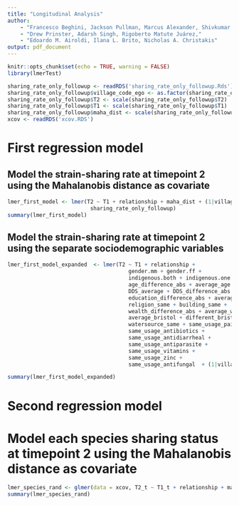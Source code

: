 ```yaml
---
title: "Longitudinal Analysis"
author: 
    - "Francesco Beghini, Jackson Pullman, Marcus Alexander, Shivkumar Vishnempet Shridhar,"
    - "Drew Prinster, Adarsh Singh, Rigoberto Matute Juárez,"
    - "Edoardo M. Airoldi, Ilana L. Brito, Nicholas A. Christakis"
output: pdf_document
---
```


```r
knitr::opts_chunk$set(echo = TRUE, warning = FALSE)
library(lmerTest)
```


```r
sharing_rate_only_followup <- readRDS('sharing_rate_only_followup.Rds')
sharing_rate_only_followup$village_code_ego <- as.factor(sharing_rate_only_followup$village_code_ego)
sharing_rate_only_followup$T2 <- scale(sharing_rate_only_followup$T2)
sharing_rate_only_followup$T1 <- scale(sharing_rate_only_followup$T1)
sharing_rate_only_followup$maha_dist <- scale(sharing_rate_only_followup$maha_dist)
xcov <- readRDS('xcov.RDS')
```

<!--
```r
lmer_zero_model <- lmer(T2 ~ T1 + relationship + (1|village_code_ego) + (1|ego), 
                          sharing_rate_only_followup)
summary(lmer_zero_model)
```
\newpage
-->
# First regression model
## Model the strain-sharing rate at timepoint 2 using the Mahalanobis distance as covariate
```r
lmer_first_model <- lmer(T2 ~ T1 + relationship + maha_dist + (1|village_code_ego) + (1|ego), 
                          sharing_rate_only_followup)
summary(lmer_first_model)
```
\newpage
## Model the strain-sharing rate at timepoint 2 using the separate sociodemographic variables
```r
lmer_first_model_expanded  <- lmer(T2 ~ T1 + relationship + 
                                      gender.mm + gender.ff + 
                                      indigenous.both + indigenous.one + 
                                      age_difference_abs + average_age  + 
                                      DDS_average + DDS_difference_abs + 
                                      education_difference_abs + average_education + 
                                      religion_same + building_same +
                                      wealth_difference_abs + average_wealth +
                                      average_bristol + different_bristol +
                                      watersource_same + same_usage_painkillers +
                                      same_usage_antibiotics +
                                      same_usage_antidiarrheal +
                                      same_usage_antiparasite +
                                      same_usage_vitamins +
                                      same_usage_zinc +
                                      same_usage_antifungal  + (1|village_code_ego) + (1|ego), data = sharing_rate_only_followup)

summary(lmer_first_model_expanded)
```
\newpage
# Second regression model
# Model each species sharing status at timepoint 2 using the Mahalanobis distance as covariate
```r
lmer_species_rand <- glmer(data = xcov, T2_t ~ T1_t + relationship + maha_dist + (1|species) + (1|village_code_ego) + (1|ego), family = binomial, nAGQ=0)
summary(lmer_species_rand)
```

